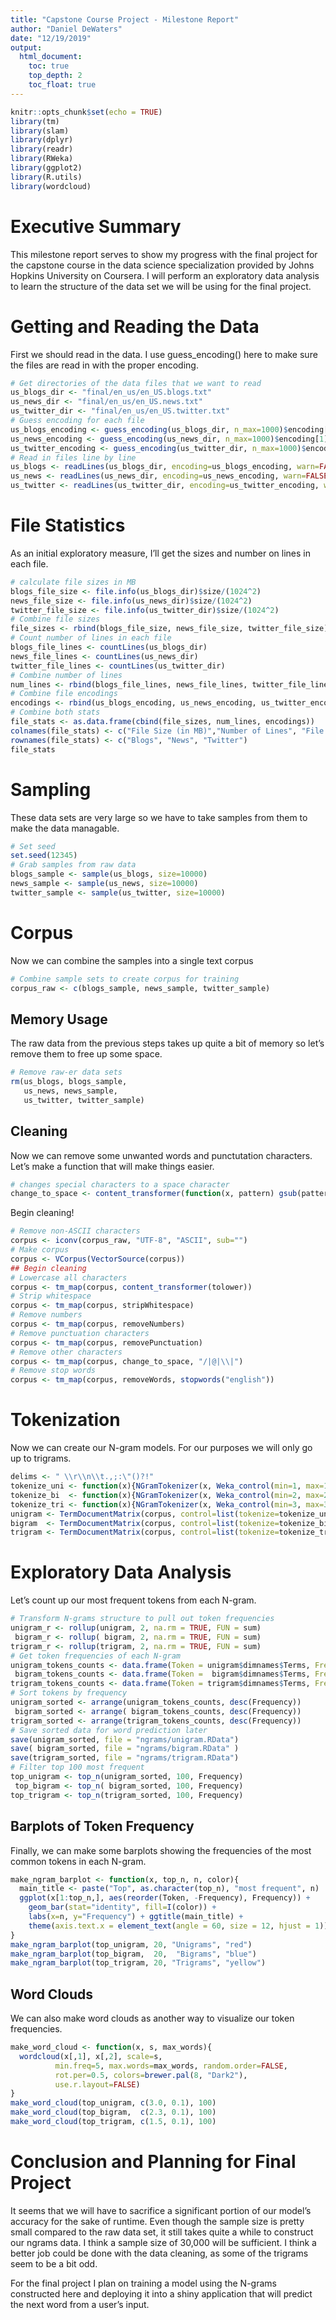 ```yaml
---
title: "Capstone Course Project - Milestone Report"
author: "Daniel DeWaters"
date: "12/19/2019"
output: 
  html_document:
    toc: true
    top_depth: 2
    toc_float: true
---
```


```r
knitr::opts_chunk$set(echo = TRUE)
library(tm)
library(slam)
library(dplyr)
library(readr)
library(RWeka)
library(ggplot2)
library(R.utils)
library(wordcloud)
```

# Executive Summary

This milestone report serves to show my progress with the final project for the capstone course in the data science specialization provided by Johns Hopkins University on Coursera. I will perform an exploratory data analysis to learn the structure of the data set we will be using for the final project.

# Getting and Reading the Data

First we should read in the data. I use guess_encoding() here to make sure the files are read in with the proper encoding.

```r
# Get directories of the data files that we want to read
us_blogs_dir <- "final/en_us/en_US.blogs.txt"
us_news_dir <- "final/en_us/en_US.news.txt"
us_twitter_dir <- "final/en_us/en_US.twitter.txt"
# Guess encoding for each file
us_blogs_encoding <- guess_encoding(us_blogs_dir, n_max=1000)$encoding[1]
us_news_encoding <- guess_encoding(us_news_dir, n_max=1000)$encoding[1]
us_twitter_encoding <- guess_encoding(us_twitter_dir, n_max=1000)$encoding[1]
# Read in files line by line
us_blogs <- readLines(us_blogs_dir, encoding=us_blogs_encoding, warn=FALSE)
us_news <- readLines(us_news_dir, encoding=us_news_encoding, warn=FALSE)
us_twitter <- readLines(us_twitter_dir, encoding=us_twitter_encoding, warn=FALSE)
```

# File Statistics

As an initial exploratory measure, I'll get the sizes and number on lines in each file.

```r
# calculate file sizes in MB
blogs_file_size <- file.info(us_blogs_dir)$size/(1024^2)
news_file_size <- file.info(us_news_dir)$size/(1024^2)
twitter_file_size <- file.info(us_twitter_dir)$size/(1024^2)
# Combine file sizes
file_sizes <- rbind(blogs_file_size, news_file_size, twitter_file_size)
# Count number of lines in each file
blogs_file_lines <- countLines(us_blogs_dir)
news_file_lines <- countLines(us_news_dir)
twitter_file_lines <- countLines(us_twitter_dir)
# Combine number of lines
num_lines <- rbind(blogs_file_lines, news_file_lines, twitter_file_lines)
# Combine file encodings
encodings <- rbind(us_blogs_encoding, us_news_encoding, us_twitter_encoding)
# Combine both stats
file_stats <- as.data.frame(cbind(file_sizes, num_lines, encodings))
colnames(file_stats) <- c("File Size (in MB)","Number of Lines", "File Encoding")
rownames(file_stats) <- c("Blogs", "News", "Twitter")
file_stats
```

# Sampling

These data sets are very large so we have to take samples from them to make the data managable.

```r
# Set seed
set.seed(12345)
# Grab samples from raw data
blogs_sample <- sample(us_blogs, size=10000)
news_sample <- sample(us_news, size=10000)
twitter_sample <- sample(us_twitter, size=10000)
```

# Corpus

Now we can combine the samples into a single text corpus

```r
# Combine sample sets to create corpus for training
corpus_raw <- c(blogs_sample, news_sample, twitter_sample)
```

## Memory Usage

The raw data from the previous steps takes up quite a bit of memory so let's remove them to free up some space.

```r
# Remove raw-er data sets
rm(us_blogs, blogs_sample,
   us_news, news_sample,
   us_twitter, twitter_sample)
```

## Cleaning

Now we can remove some unwanted words and punctutation characters. Let's make a function that will make things easier.

```r
# changes special characters to a space character
change_to_space <- content_transformer(function(x, pattern) gsub(pattern, " ", x))
```

Begin cleaning!

```r
# Remove non-ASCII characters
corpus <- iconv(corpus_raw, "UTF-8", "ASCII", sub="")
# Make corpus
corpus <- VCorpus(VectorSource(corpus))
## Begin cleaning
# Lowercase all characters
corpus <- tm_map(corpus, content_transformer(tolower))
# Strip whitespace
corpus <- tm_map(corpus, stripWhitespace)
# Remove numbers
corpus <- tm_map(corpus, removeNumbers)
# Remove punctuation characters
corpus <- tm_map(corpus, removePunctuation)
# Remove other characters
corpus <- tm_map(corpus, change_to_space, "/|@|\\|")
# Remove stop words
corpus <- tm_map(corpus, removeWords, stopwords("english"))
```

# Tokenization

Now we can create our N-gram models. For our purposes we will only go up to trigrams.

```r
delims <- " \\r\\n\\t.,;:\"()?!"
tokenize_uni <- function(x){NGramTokenizer(x, Weka_control(min=1, max=1, delimiters=delims))}
tokenize_bi  <- function(x){NGramTokenizer(x, Weka_control(min=2, max=2, delimiters=delims))}
tokenize_tri <- function(x){NGramTokenizer(x, Weka_control(min=3, max=3, delimiters=delims))}
unigram <- TermDocumentMatrix(corpus, control=list(tokenize=tokenize_uni))
bigram  <- TermDocumentMatrix(corpus, control=list(tokenize=tokenize_bi ))
trigram <- TermDocumentMatrix(corpus, control=list(tokenize=tokenize_tri))
```

# Exploratory Data Analysis

Let's count up our most frequent tokens from each N-gram.

```r
# Transform N-grams structure to pull out token frequencies
unigram_r <- rollup(unigram, 2, na.rm = TRUE, FUN = sum)
 bigram_r <- rollup( bigram, 2, na.rm = TRUE, FUN = sum)
trigram_r <- rollup(trigram, 2, na.rm = TRUE, FUN = sum)
# Get token frequencies of each N-gram
unigram_tokens_counts <- data.frame(Token = unigram$dimnames$Terms, Frequency = unigram_r$v)
 bigram_tokens_counts <- data.frame(Token =  bigram$dimnames$Terms, Frequency =  bigram_r$v)
trigram_tokens_counts <- data.frame(Token = trigram$dimnames$Terms, Frequency = trigram_r$v)
# Sort tokens by frequency
unigram_sorted <- arrange(unigram_tokens_counts, desc(Frequency))
 bigram_sorted <- arrange( bigram_tokens_counts, desc(Frequency))
trigram_sorted <- arrange(trigram_tokens_counts, desc(Frequency))
# Save sorted data for word prediction later
save(unigram_sorted, file = "ngrams/unigram.RData")
save( bigram_sorted, file = "ngrams/bigram.RData" )
save(trigram_sorted, file = "ngrams/trigram.RData")
# Filter top 100 most frequent
top_unigram <- top_n(unigram_sorted, 100, Frequency)
 top_bigram <- top_n( bigram_sorted, 100, Frequency)
top_trigram <- top_n(trigram_sorted, 100, Frequency)
```

## Barplots of Token Frequency

Finally, we can make some barplots showing the frequencies of the most common tokens in each N-gram.

```r
make_ngram_barplot <- function(x, top_n, n, color){
  main_title <- paste("Top", as.character(top_n), "most frequent", n)
  ggplot(x[1:top_n,], aes(reorder(Token, -Frequency), Frequency)) +
    geom_bar(stat="identity", fill=I(color)) +
    labs(x=n, y="Frequency") + ggtitle(main_title) +
    theme(axis.text.x = element_text(angle = 60, size = 12, hjust = 1))
}
make_ngram_barplot(top_unigram, 20, "Unigrams", "red")
make_ngram_barplot(top_bigram,  20,  "Bigrams", "blue")
make_ngram_barplot(top_trigram, 20, "Trigrams", "yellow")
```


## Word Clouds

We can also make word clouds as another way to visualize our token frequencies.

```r
make_word_cloud <- function(x, s, max_words){
  wordcloud(x[,1], x[,2], scale=s,
          min.freq=5, max.words=max_words, random.order=FALSE,
          rot.per=0.5, colors=brewer.pal(8, "Dark2"),
          use.r.layout=FALSE)
}
make_word_cloud(top_unigram, c(3.0, 0.1), 100)
make_word_cloud(top_bigram,  c(2.3, 0.1), 100)
make_word_cloud(top_trigram, c(1.5, 0.1), 100)
```

# Conclusion and Planning for Final Project

It seems that we will have to sacrifice a significant portion of our model's accuracy for the sake of runtime. Even though the sample size is pretty small compared to the raw data set, it still takes quite a while to construct our ngrams data. I think a sample size of 30,000 will be sufficient. I think a better job could be done with the data cleaning, as some of the trigrams seem to be a bit odd.

For the final project I plan on training a model using the N-grams constructed here and deploying it into a shiny application that will predict the next word from a user's input.